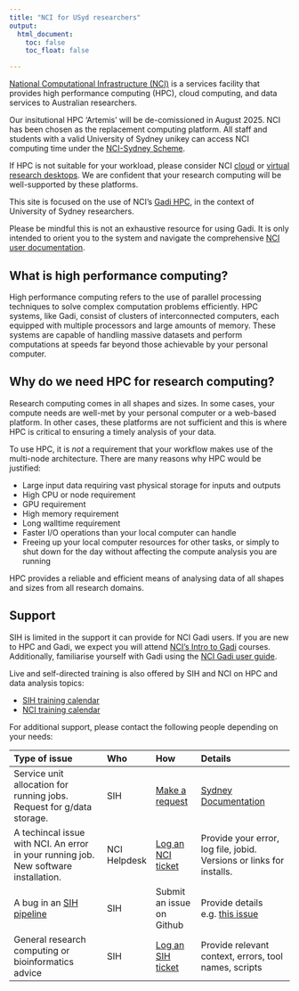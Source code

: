 ```yaml
---
title: "NCI for USyd researchers"
output:
  html_document:
    toc: false
    toc_float: false

---
```


[National Computational Infrastructure (NCI)](https://nci.org.au/our-systems) is a services facility that provides high performance computing (HPC), cloud computing, and data services to Australian researchers.

Our insitutional HPC 'Artemis' will be de-comissioned in August 2025. NCI has been chosen as the replacement computing platform. All staff and students with a valid University of Sydney unikey can access NCI computing time under the [NCI-Sydney Scheme](https://sydneyuni.atlassian.net/wiki/spaces/RC/pages/3448733944/NCI-Sydney+Scheme). 

If HPC is not suitable for your workload, please consider NCI [cloud](https://opus.nci.org.au/display/Help/Nirin+Cloud+User+Guide) or [virtual research desktops](https://are.nci.org.au/). We are confident that your research computing will be well-supported by these platforms. 

This site is focused on the use of NCI's [Gadi HPC](https://nci.org.au/our-systems/hpc-systems), in the context of University of Sydney researchers. 

Please be mindful this is not an exhaustive resource for using Gadi. It is only intended to orient you to the system and navigate the comprehensive [NCI user documentation](https://opus.nci.org.au/spaces/Help/pages/12583138/NCI+Help).

## **What is high performance computing?**

High performance computing refers to the use of parallel processing techniques to solve complex computation problems efficiently. HPC systems, like Gadi, consist of clusters of interconnected computers, each equipped with multiple processors and large amounts of memory. These systems are capable of handling massive datasets and perform computations at speeds far beyond those achievable by your personal computer. 

## **Why do we need HPC for research computing?**

Research computing comes in all shapes and sizes. In some cases, your compute needs are well-met by your personal computer or a web-based platform. In other cases, these platforms are not sufficient and this is where HPC is critical to ensuring a timely analysis of your data. 

To use HPC, it is *not* a requirement that your workflow makes use of the multi-node architecture. There are many reasons why HPC would be justified:

- Large input data requiring vast physical storage for inputs and outputs
- High CPU or node requirement
- GPU requirement 
- High memory requirement
- Long walltime requirement 
- Faster I/O operations than your local computer can handle
- Freeing up your local computer resources for other tasks, or simply to shut down for the day without affecting the compute analysis you are running 

HPC provides a reliable and efficient means of analysing data of all shapes and sizes from all research domains. 


## Support

SIH is limited in the support it can provide for NCI Gadi users. If you are new to HPC and Gadi, we expect you will attend [NCI's Intro to Gadi](https://opus.nci.org.au/spaces/Help/pages/48497461/NCI+Training+and+Educational+Events) courses. Additionally, familiarise yourself with Gadi using the [NCI Gadi user guide](https://opus.nci.org.au/display/Help/Gadi+User+Guide).

Live and self-directed training is also offered by SIH and NCI on HPC and data analysis topics:

* [SIH training calendar](https://www.sydney.edu.au/research/facilities/sydney-informatics-hub/workshops-and-training/training-calendar.html)
* [NCI training calendar](https://opus.nci.org.au/display/Help/NCI+Training+and+Educational+Events)

For additional support, please contact the following people depending on your needs:

| Type of issue | Who | How | Details |
|:---------|:----|:----|:---------|
| Service unit allocation for running jobs. Request for g/data storage. | SIH | [Make a request](https://nci.sydney.edu.au/) | [Sydney Documentation](https://sydneyuni.atlassian.net/wiki/spaces/RC/pages/3448733944/NCI-Sydney+Scheme) |
| A techincal issue with NCI. An error in your running job. New software installation. | NCI Helpdesk | [Log an NCI ticket](https://nci.org.au/users/nci-helpdesk) | Provide your error, log file, jobid. Versions or links for installs. |
| A bug in an [SIH pipeline](https://github.com/Sydney-Informatics-Hub) | SIH | Submit an issue on Github | Provide details e.g. [this issue](https://github.com/Sydney-Informatics-Hub/Germline-StructuralV-nf/issues/65) |
| General research computing or bioinformatics advice | SIH| [Log an SIH ticket](https://www.sydney.edu.au/research/facilities/sydney-informatics-hub.html) | Provide relevant context, errors, tool names, scripts |
